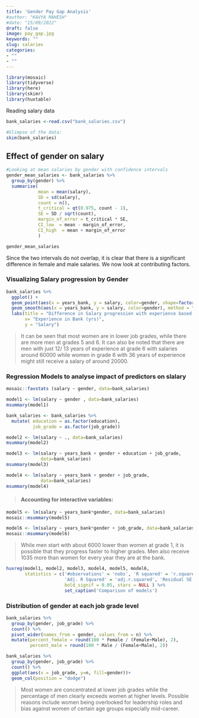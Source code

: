 ```yaml
---
title: 'Gender Pay Gap Analysis'
#author: "KAVYA MAHESH"
#date: "15/09/2022"
draft: false
image: pay_gap.jpg
keywords: ""
slug: salaries
categories:  
- ""
- ""
---
```


```r
library(mosaic)
library(tidyverse)
library(here)
library(skimr)
library(huxtable)
```

Reading salary data

```r

bank_salaries <-read.csv("bank_salaries.csv")

#Glimpse of the data:
skim(bank_salaries)

```

## Effect of gender on salary

```r

#Looking at mean salaries by gender with confidence intervals
gender_mean_salaries <- bank_salaries %>% 
  group_by(gender) %>% 
  summarise(
            mean = mean(salary),
            SD = sd(salary),
            count = n(),
            t_critical = qt(0.975, count - 1),
            SE = SD / sqrt(count),
            margin_of_error = t_critical * SE,
            CI_low  = mean - margin_of_error,
            CI_high  = mean + margin_of_error
            )

gender_mean_salaries
```

Since the two intervals do not overlap, it is clear that there is a significant difference in female and male salaries. We now look at contributing factors.

### Visualizing Salary progression by Gender

```r

bank_salaries %>% 
  ggplot() +
  geom_point(aes(x = years_bank, y = salary, color=gender, shape=factor(job_grade))) +
  geom_smooth(aes(x = years_bank, y = salary, color=gender), method = "lm") +
  labs(title = "Difference in Salary progression with experience based on Gender",
       x= "Experience in Bank (yrs)",
       y = "Salary")


```

> It can be seen that most women are in lower job grades, while there are more men at grades 5 and 6. It can also be noted that there are men with just 12/ 13 years of experience at grade 6 with salaries around 60000 while women in grade 6 with 36 years of experience might still receive a salary of around 20000.

### Regression Models to analyse impact of predictors on slalary

```r

mosaic::favstats (salary ~ gender, data=bank_salaries)

model1 <- lm(salary ~ gender , data=bank_salaries)
msummary(model1)

```

```r

bank_salaries <- bank_salaries %>% 
  mutate( education = as.factor(education),
          job_grade = as.factor(job_grade))

model2 <- lm(salary ~ ., data=bank_salaries)
msummary(model2)
```

```r

model3 <- lm(salary ~ years_bank + gender + education + job_grade, 
             data=bank_salaries)
msummary(model3)
```

```r


model4 <- lm(salary ~ years_bank + gender + job_grade, 
             data=bank_salaries)
msummary(model4)
```

> #### Accounting for interactive variables:

```r

model5 <- lm(salary ~ years_bank*gender, data=bank_salaries)
mosaic::msummary(model5)

model6 <- lm(salary ~ years_bank*gender + job_grade, data=bank_salaries)
mosaic::msummary(model6)

```

>While men start with about 6000 lower than women at grade 1, it is possible that they progress faster to higher grades. Men also receive 1035 more than women for every year they are at the bank.

```r

huxreg(model1, model2, model3, model4, model5, model6,
       statistics = c('#observations' = 'nobs', 'R squared' = 'r.squared',
                      'Adj. R Squared' = 'adj.r.squared', 'Residual SE' = 'sigma'),
                      bold_signif = 0.05, stars = NULL ) %>% 
                      set_caption('Comparison of models')

```

### Distribution of gender at each job grade level

```r

bank_salaries %>% 
  group_by(gender, job_grade) %>% 
  count() %>% 
  pivot_wider(names_from = gender, values_from = n) %>% 
  mutate(percent_female = round(100 * Female / (Female+Male), 2),
         percent_male = round(100 * Male / (Female+Male), 2)) 

bank_salaries %>% 
  group_by(gender, job_grade) %>% 
  count() %>% 
  ggplot(aes(x = job_grade, y=n, fill=gender))+
  geom_col(position = "dodge")


```

>Most women are concentrated at lower job grades while the percentage of men clearly exceeds women at higher levels. Possible reasons include women being overlooked for leadership roles and bias against women of certain age groups especially mid-career.